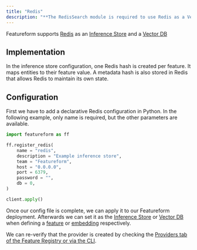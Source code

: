 ```yaml
---
title: "Redis"
description: "**The RedisSearch module is required to use Redis as a Vector DB**"
---
```


Featureform supports [Redis](https://redis.io/) as an [Inference Store](inference-store.md) and a [Vector DB](vector-db.md)

## Implementation

In the inference store configuration, one Redis hash is created per feature. It maps entities to their feature value. A metadata hash is also stored in Redis that allows Redis to maintain its own state.

## Configuration

First we have to add a declarative Redis configuration in Python. In the following example, only name is required, but the other parameters are available.

```python redis_config.py
import featureform as ff

ff.register_redis(
    name = "redis",
    description = "Example inference store",
    team = "Featureform",
    host = "0.0.0.0",
    port = 6379,
    password = "",
    db = 0,
)

client.apply()
```

Once our config file is complete, we can apply it to our Featureform deployment. Afterwards we can set it as the [Inference Store](inference-store.md) or [Vector DB](vector-db.md) when defining a [feature](../abstractions/feature.md) or [embedding](../abstractions/embedding.md) respectively.

We can re-verify that the provider is created by checking the [Providers tab of the Feature Registry or via the CLI](../getting-started/search-monitor-discovery-feature-registry-ui-cli.md).
